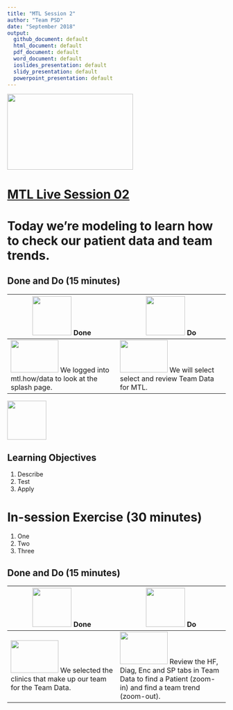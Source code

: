 ```yaml
---
title: "MTL Session 2"
author: "Team PSD"
date: "September 2018"
output: 
  github_document: default
  html_document: default
  pdf_document: default
  word_document: default
  ioslides_presentation: default
  slidy_presentation: default
  powerpoint_presentation: default
---
```


<img src = "https://github.com/lzim/teampsd/blob/master/resources/logos/mtl_live_sq_sm.png"
     height = "175" width = "290">  

# [MTL Live Session 02](https://github.com/lzim/teampsd/blob/master/mtl_facilitate_workgroup/mtl_live_guide/mtl_live_session02_see.Rmd "MTL Live Session 02")

# Today we're modeling to learn how to check our patient data and team trends.

## Done and Do (15 minutes)
<!-- Do/Done Tables -->
| <img src = "https://raw.githubusercontent.com/lzim/teampsd/hexagon_icons/np_hexagon-check-mark_309690_003F72.png" height = "90" width = "90"> **Done** | <img src = "https://raw.githubusercontent.com/lzim/teampsd/hexagon_icons/np_synchronize_778914_003F72.png" height = "90" width = "90"> **Do** |
| --- | --- | 
| [<img src = "https://raw.githubusercontent.com/lzim/teampsd/master/resources/logos/mtl_how_data_sm.png" height = "75" width = "110">](http://mtl.how/data) We logged into mtl.how/data to look at the splash page.| [<img src = "https://raw.githubusercontent.com/lzim/teampsd/master/resources/logos/mtl_how_data_sm.png" height = "75" width = "110">](http://mtl.how/data) We will select select and review Team Data for MTL. |  

<!-- Learning Objectives Icon --> 
<img src = "https://github.com/lzim/teampsd/blob/master/resources/icons/we_decided_learning_objectives.png" height = "90" width = "90" style ="display: inline-block"/> 

## Learning Objectives

1. Describe
2. Test
3. Apply

# In-session Exercise (30 minutes)

1. One
2. Two 
3. Three

## Done and Do (15 minutes)
<!-- Do/Done Tables -->
| <img src = "https://raw.githubusercontent.com/lzim/teampsd/hexagon_icons/np_hexagon-check-mark_309690_003F72.png" height = "90" width = "90"> **Done** | <img src = "https://raw.githubusercontent.com/lzim/teampsd/hexagon_icons/np_synchronize_778914_003F72.png" height = "90" width = "90"> **Do** |
| --- | --- | 
| [<img src = "https://raw.githubusercontent.com/lzim/teampsd/master/resources/logos/mtl_how_data_sm.png" height = "75" width = "110">](http://mtl.how/data) We selected the clinics that make up our team for the Team Data. | [<img src = "https://raw.githubusercontent.com/lzim/teampsd/master/resources/logos/mtl_how_data_sm.png" height = "75" width = "110">](http://mtl.how/data) Review the HF, Diag, Enc and SP tabs in Team Data to find a Patient (zoom-in) and find a team trend (zoom-out). | 



